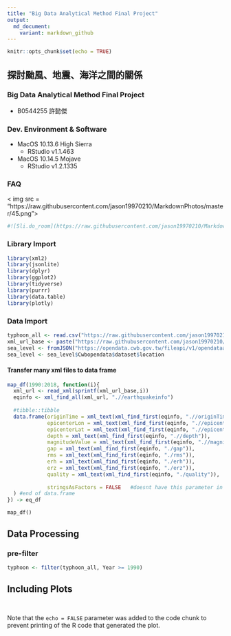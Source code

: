 ```yaml
---
title: "Big Data Analytical Method Final Project"
output:
  md_document:
    variant: markdown_github
---
```


```r
knitr::opts_chunk$set(echo = TRUE)
```

## 探討颱風、地震、海洋之間的關係
### Big Data Analytical Method Final Project
- B0544255 許懿傑

### Dev. Environment & Software
- MacOS 10.13.6 High Sierra
  - RStudio v1.1.463
- MacOS 10.14.5 Mojave
  - RStudio v1.2.1335

### FAQ
<div align = center>< img src = "https://raw.githubusercontent.com/jason19970210/MarkdownPhotos/master/45.png">
</div>
```r
#![Sli.do_room](https://raw.githubusercontent.com/jason19970210/MarkdownPhotos/master/45.png)
```

### Library Import

```r
library(xml2)
library(jsonlite)
library(dplyr)
library(ggplot2)
library(tidyverse)
library(purrr)
library(data.table)
library(plotly)
```

### Data Import

```r
typhoon_all <- read.csv("https://raw.githubusercontent.com/jason19970210/BigDataAnalyticalMethods/master/Final/Data/typhoon/typhoon_web_table.csv",stringsAsFactors = F)
xml_url_base <- paste("https://raw.githubusercontent.com/jason19970210/BigDataAnalyticalMethods/master/Final/Data/earthquake/CWB-EQ-Catalog-%d","xml",sep = ".")
sea_level <- fromJSON("https://opendata.cwb.gov.tw/fileapi/v1/opendataapi/C-B0048-001?Authorization=CWB-64CBB768-EE64-4FD2-AED5-0A68D1A48B79&downloadType=WEB&format=JSON")
sea_level <- sea_level$Cwbopendata$dataset$location
```

#### Transfer many xml files to data frame
```r
map_df(1990:2018, function(i){
  xml_url <- read_xml(sprintf(xml_url_base,i))
  eqinfo <- xml_find_all(xml_url, ".//earthquakeinfo")
  
  #tibble::tibble
  data.frame(originTime = xml_text(xml_find_first(eqinfo, ".//originTime")),
             epicenterLon = xml_text(xml_find_first(eqinfo, ".//epicenterLon")),
             epicenterLat = xml_text(xml_find_first(eqinfo, ".//epicenterLat")),
             depth = xml_text(xml_find_first(eqinfo, ".//depth")),
             magnitudeValue = xml_text(xml_find_first(eqinfo, ".//magnitudeValue")),
             gap = xml_text(xml_find_first(eqinfo, "./gap")),
             rms = xml_text(xml_find_first(eqinfo, "./rms")),
             erh = xml_text(xml_find_first(eqinfo, "./erh")),
             erz = xml_text(xml_find_first(eqinfo, "./erz")),
             quality = xml_text(xml_find_first(eqinfo, "./quality")),
             
             stringsAsFactors = FALSE   #doesnt have this parameter in tibble
  ) #end of data.frame
}) -> eq_df
```

`map_df()`

## Data Processing


### pre-filter

```r
typhoon <- filter(typhoon_all, Year >= 1990)
```

## Including Plots

```r

```


```r

```
Note that the `echo = FALSE` parameter was added to the code chunk to prevent printing of the R code that generated the plot.
